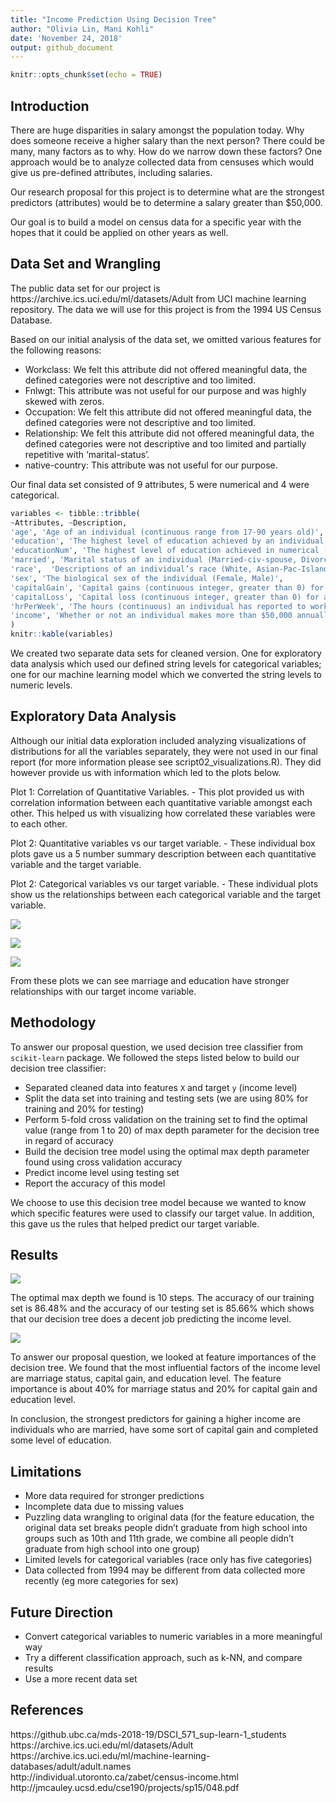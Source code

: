 ```yaml
---
title: "Income Prediction Using Decision Tree"
author: "Olivia Lin, Mani Kohli"
date: 'November 24, 2018'
output: github_document
---
```


```r
knitr::opts_chunk$set(echo = TRUE)
```

## Introduction

There are huge disparities in salary amongst the population today. Why does someone receive a higher salary than the next person? There could be many, many factors as to why.  How do we narrow down these factors?  One approach would be to analyze collected data from censuses which would give us pre-defined attributes, including salaries. 

Our research proposal for this project is to determine what are the strongest predictors (attributes) would be to determine a salary greater than $50,000.  

Our goal is to build a model on census data for a specific year with the hopes that it could be applied on other years as well.


## Data Set and Wrangling
The public data set for our project is https://archive.ics.uci.edu/ml/datasets/Adult from UCI machine learning repository. The data we will use for this project is from the 1994 US Census Database. 

Based on our initial analysis of the data set, we omitted various features for the following reasons:

-	Workclass: We felt this attribute did not offered meaningful data, the defined categories were not descriptive and too limited. 
- Fnlwgt: This attribute was not useful for our purpose and was highly skewed with zeros.
-	Occupation: We felt this attribute did not offered meaningful data, the defined categories were not descriptive and too limited. 
-	Relationship: We felt this attribute did not offered meaningful data, the defined categories were not descriptive and too limited and partially repetitive with ‘marital-status’.
-	native-country: This attribute was not useful for our purpose.

Our final data set consisted of 9 attributes, 5 were numerical and 4 were categorical.

```r
variables <- tibble::tribble(
~Attributes, ~Description,
'age', 'Age of an individual (continuous range from 17-90 years old)',
'education', 'The highest level of education achieved by an individual (Bachelors, Some-college, 11th, HS-grad, Prof-school, Assoc-acdm, Assoc-voc, 9th, 7th-8th, 12th, Masters, 1st-4th, 10th, Doctorate, 5th-6th, Preschool)', 
'educationNum', 'The highest level of education achieved in numerical (continuous) form', 
'married', 'Marital status of an individual (Married-civ-spouse, Divorced, Never-married, Separated, Widowed, Married-spouse-absent, Married-AF-spouse)', 
'race',  'Descriptions of an individual’s race (White, Asian-Pac-Islander, Amer-Indian-Eskimo, Other, Black)',
'sex', 'The biological sex of the individual (Female, Male)', 
'capitalGain', 'Capital gains (continuous integer, greater than 0) for an individual', 
'capitalLoss', 'Capital loss (continuous integer, greater than 0) for an individual', 
'hrPerWeek', 'The hours (continuous) an individual has reported to work per week', 
'income', 'Whether or not an individual makes more than $50,000 annually (<=50k, >50k)'
)
knitr::kable(variables)
```

We created two separate data sets for cleaned version. One for exploratory data analysis which used our defined string levels for categorical variables; one for our machine learning model which we converted the string levels to numeric levels.

## Exploratory Data Analysis

Although our initial data exploration included analyzing visualizations of distributions for all the variables separately, they were not used in our final report (for more information please see script02_visualizations.R). They did however provide us with information which led to the plots below.  

Plot 1: Correlation of Quantitative Variables.
-	This plot provided us with correlation information between each quantitative variable amongst each other. This helped us with visualizing how correlated these variables were to each other.  

Plot 2: Quantitative variables vs our target variable.
-	These individual box plots gave us a 5 number summary description between each quantitative variable and the target variable.

Plot 2: Categorical variables vs our target variable.
-	These individual plots show us the relationships between each categorical variable and the target variable.


![](../results/data_viz_01.png)

![](../results/data_viz_02.png)

![](../results/data_viz_03.png)

From these plots we can see marriage and education have stronger relationships with our target income variable.

## Methodology

To answer our proposal question, we used decision tree classifier from `scikit-learn` package. We followed the steps listed below to build our decision tree classifier:

-	Separated cleaned data into features `X` and target `y` (income level)
-	Split the data set into training and testing sets (we are using 80% for training and 20% for testing)
-	Perform 5-fold cross validation on the training set to find the optimal value (range from 1 to 20) of max depth parameter for the decision tree in regard of accuracy
-	Build the decision tree model using the optimal max depth parameter found using cross validation accuracy
-	Predict income level using testing set
- Report the accuracy of this model 

We choose to use this decision tree model because we wanted to know which specific features were used to classify our target value. In addition, this gave us the rules that helped predict our target variable.

## Results

![](../results/depth_graph.png)

The optimal max depth we found is 10 steps. The accuracy of our training set is 86.48% and the accuracy of our testing set is 85.66% which shows that our decision tree does a decent job predicting the income level.

![](../results/feature_graph.png)

To answer our proposal question, we looked at feature importances of the decision tree. We found that the most influential factors of the income level are marriage status, capital gain, and education level. The feature importance is about 40% for marriage status  and 20% for capital gain and education level.


In conclusion, the strongest predictors for gaining a higher income are individuals who are married, have some sort of capital gain and completed some level of education.  

## Limitations

- More data required for stronger predictions
- Incomplete data due to missing values
- Puzzling data wrangling to original data (for the feature education, the original data set breaks people didn’t graduate from high school into groups such as 10th and 11th grade, we combine all people didn’t graduate from high school into one group)
- Limited levels for categorical variables (race only has five categories)
- Data collected from 1994 may be different from data collected more recently (eg more categories for sex)

## Future Direction

-	Convert categorical variables to numeric variables in a more meaningful way
-	Try a different classification approach, such as k-NN, and compare results
-	Use a more recent data set

## References
  
https://github.ubc.ca/mds-2018-19/DSCI_571_sup-learn-1_students  
https://archive.ics.uci.edu/ml/datasets/Adult  
https://archive.ics.uci.edu/ml/machine-learning-databases/adult/adult.names  
http://individual.utoronto.ca/zabet/census-income.html  
http://jmcauley.ucsd.edu/cse190/projects/sp15/048.pdf  






